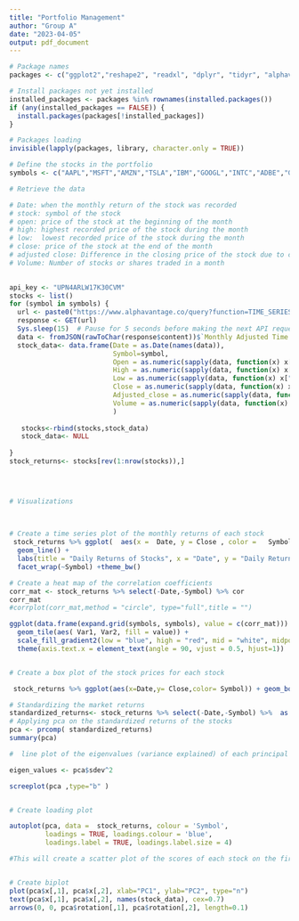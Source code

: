 ```yaml
---
title: "Portfolio Management"
author: "Group A"
date: "2023-04-05"
output: pdf_document
---
```


```r
# Package names
packages <- c("ggplot2","reshape2", "readxl", "dplyr", "tidyr", "alphavantager", "httr","jsonlite","tidyverse","pracma","quantmod","tidyquant","corrplot","ggfortify")

# Install packages not yet installed
installed_packages <- packages %in% rownames(installed.packages())
if (any(installed_packages == FALSE)) {
  install.packages(packages[!installed_packages])
}

# Packages loading
invisible(lapply(packages, library, character.only = TRUE))
```

```r

# Define the stocks in the portfolio
symbols <- c("AAPL","MSFT","AMZN","TSLA","IBM","GOOGL","INTC","ADBE","GS")

```

```r
# Retrieve the data

# Date: when the monthly return of the stock was recorded
# stock: symbol of the stock
# open: price of the stock at the beginning of the month
# high: highest recorded price of the stock during the month
# low:  lowest recorded price of the stock during the month
# close: price of the stock at the end of the month
# adjusted close: Difference in the closing price of the stock due to corporate actions, such as stock splits, dividends, or any other event.
# Volume: Number of stocks or shares traded in a month

 
api_key <- "UPN4ARLW17K30CVM"
stocks <- list()
for (symbol in symbols) {
  url <- paste0("https://www.alphavantage.co/query?function=TIME_SERIES_MONTHLY_ADJUSTED&symbol=", symbol, "&apikey=", api_key, "&outputsize=full")
  response <- GET(url)
  Sys.sleep(15)  # Pause for 5 seconds before making the next API request
  data <- fromJSON(rawToChar(response$content))$`Monthly Adjusted Time Series`
  stock_data<- data.frame(Date = as.Date(names(data)),
                          Symbol=symbol,
                          Open = as.numeric(sapply(data, function(x) x["1. open"])),
                          High = as.numeric(sapply(data, function(x) x["2. high"])),
                          Low = as.numeric(sapply(data, function(x) x["3. low"])),
                          Close = as.numeric(sapply(data, function(x) x["4. close"])),
                          Adjusted_close = as.numeric(sapply(data, function(x) x["5. adjusted close"])),
                          Volume = as.numeric(sapply(data, function(x) x["6. volume"]))
                          )  
   
   stocks<-rbind(stocks,stock_data)
   stock_data<- NULL
  
}
stock_returns<- stocks[rev(1:nrow(stocks)),]


 
```

```r
# Visualizations

 
 
# Create a time series plot of the monthly returns of each stock
 stock_returns %>% ggplot(  aes(x =  Date, y = Close , color =   Symbol)) +
  geom_line() +
  labs(title = "Daily Returns of Stocks", x = "Date", y = "Daily Returns") + 
  facet_wrap(~Symbol) +theme_bw()

# Create a heat map of the correlation coefficients
corr_mat <- stock_returns %>% select(-Date,-Symbol) %>% cor
corr_mat
#corrplot(corr_mat,method = "circle", type="full",title = "")

ggplot(data.frame(expand.grid(symbols, symbols), value = c(corr_mat))) +
  geom_tile(aes( Var1, Var2, fill = value)) +
  scale_fill_gradient2(low = "blue", high = "red", mid = "white", midpoint = 0) +
  theme(axis.text.x = element_text(angle = 90, vjust = 0.5, hjust=1))


# Create a box plot of the stock prices for each stock

 stock_returns %>% ggplot(aes(x=Date,y= Close,color= Symbol)) + geom_boxplot() +theme_bw()
```

```r

# Standardizing the market returns
standardized_returns<- stock_returns %>% select(-Date,-Symbol) %>%  as.matrix() %>% scale(scale = TRUE) 
# Applying pca on the standardized returns of the stocks
pca <- prcomp( standardized_returns)
summary(pca)
```

```r
#  line plot of the eigenvalues (variance explained) of each principal component.

eigen_values <- pca$sdev^2

screeplot(pca ,type="b" )


# Create loading plot

autoplot(pca, data =  stock_returns, colour = 'Symbol',
         loadings = TRUE, loadings.colour = 'blue',
         loadings.label = TRUE, loadings.label.size = 4) 

#This will create a scatter plot of the scores of each stock on the first two principal components, with the name of each stock labeled.


# Create biplot
plot(pca$x[,1], pca$x[,2], xlab="PC1", ylab="PC2", type="n")
text(pca$x[,1], pca$x[,2], names(stock_data), cex=0.7)
arrows(0, 0, pca$rotation[,1], pca$rotation[,2], length=0.1)

```
